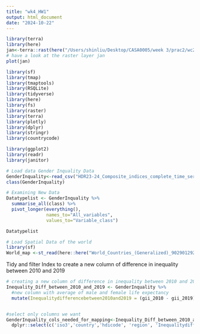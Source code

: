 ```yaml
---
title: "wk4_HW1"
output: html_document
date: "2024-10-22"
---
```

```r
library(terra)
library(here)
jan<-terra::rast(here("/Users/shinliu/Desktop/CASA0005/week 3/prac2/wc2.1_5m_tavg","wc2.1_5m_tavg_01.tif"))
# have a look at the raster layer jan
plot(jan)
```
```r
library(sf)
library(tmap) 
library(tmaptools)
library(RSQLite)
library(tidyverse)
library(here)
library(fs)
library(raster)
library(terra)
library(plotly)
library(dplyr)
library(stringr)
library(countrycode)

library(ggplot2)
library(readr)
library(janitor)

```

```r
# Load data Gender Inquality Data
GenderInquality<-read_csv("HDR23-24_Composite_indices_complete_time_series.csv")
class(GenderInquality)

# Examining New Data
Datatypelist <- GenderInquality %>% 
  summarise_all(class) %>%
  pivot_longer(everything(), 
               names_to="All_variables", 
               values_to="Variable_class")

Datatypelist


```

```r
# Load Spatial Data of the world
library(sf)
World_map <-st_read(here::here("World_Countries_(Generalized)_9029012925078512962.geojson"))
```

Tidy and filter Index to create a new column of difference in inequality between 2010 and 2019
```r

# creating a new column of difference in inequality between 2010 and 2019
Inequality_Diff_between_2010_and_2019 <- GenderInquality %>% 
  #new column with average of male and female life expectancy
  mutate(Inequalitydifferencebetween2010and2019 = (gii_2010 - gii_2019))


#select only columns we want
GenderInquality_cols_needed_for_mapping<-Inequality_Diff_between_2010_and_2019 %>%
  dplyr::select(c('iso3','country','hdicode', 'region', 'Inequalitydifferencebetween2010and2019'))


```

